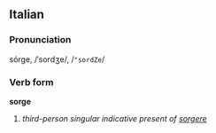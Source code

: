 ==Italian==
===Pronunciation===
sórge, /ˈsordʒe/, /<tt>"sordZe</tt>/
===Verb form===
'''sorge'''

# ''third-person singular indicative present of [[sorgere]]''